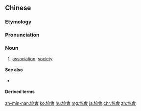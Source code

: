 {{also|協会|协会}}
==Chinese==
{{zh-forms|s=协会}}

===Etymology===
{{wasei kango|協会|きょうかい|association}}

===Pronunciation===
{{zh-pron
|m=xiéhuì
|c=hip3 wui6-2
|ma=y
|h=pfs=hia̍p-fi
|mn=hia̍p-hōe
|cat=n
}}

===Noun===
{{zh-noun}}

# [[association]]; [[society]]

====See also====
* {{zh-l|聯盟}}

====Derived terms====
{{zh-der|外貌協會}}

{{zh-cat|Intermediate}}

[[zh-min-nan:協會]]
[[ko:協會]]
[[hu:協會]]
[[mg:協會]]
[[ja:協會]]
[[chr:協會]]
[[zh:協會]]